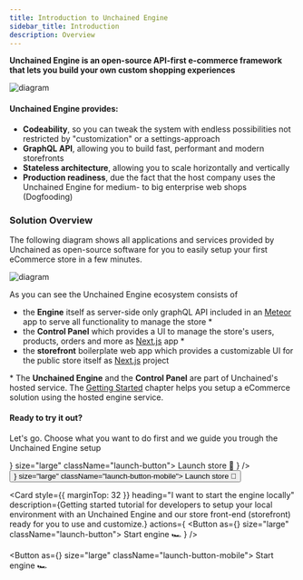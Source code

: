 ```yaml
---
title: Introduction to Unchained Engine
sidebar_title: Introduction
description: Overview
---
```


**Unchained Engine is an open-source API-first e-commerce framework that lets you build your own custom shopping experiences**

![diagram](./images/System-Architecture.png)

#### Unchained Engine provides:

- **Codeability**, so you can tweak the system with endless possibilities not restricted by "customization" or a settings-approach
- **GraphQL API**, allowing you to build fast, performant and modern storefronts
- **Stateless architecture**, allowing you to scale horizontally and vertically
- **Production readiness**, due the fact that the host company uses the Unchained Engine for medium- to big enterprise web shops (Dogfooding)

### Solution Overview

The following diagram shows all applications and services provided by Unchained as open-source software for you to easily setup your first eCommerce store in a few minutes.

![diagram](./images/Unchained_Ecosystem.png)

As you can see the Unchained Engine ecosystem consists of

- the **Engine** itself as server-side only graphQL API included in an [Meteor](https://www.meteor.com/) app to serve all functionality to manage the store \*
- the **Control Panel** which provides a UI to manage the store's users, products, orders and more as [Next.js](https://nextjs.org/) app \*
- the **storefront** boilerplate web app which provides a customizable UI for the public store itself as [Next.js](https://nextjs.org/) project

\* The **Unchained Engine** and the **Control Panel** are part of Unchained's hosted service. The [Getting Started](/getting-started/engine-launch) chapter helps you setup a eCommerce solution using the hosted engine service.

#### Ready to try it out?

Let's go. Choose what you want to do first and we guide you trough the Unchained Engine setup


<div className="launch-card-wrapper">
 <Card
    style={{ marginTop: 48 }}
    heading="I want to have my eCommerce store online in 15min!"
    description="Quick start tutorial to guide you through the steps to launch our storefront web app online with its own unchained engine setup."
    actions={
      <Button as={<Link to="/getting-started/engine-launch" />} size="large" className="launch-button">
        Launch store 🚀
      </Button>
    }
  />
  <Button as={<Link to="/getting-started/engine-launch" />} size="large" className="launch-button-mobile">
    Launch store 🚀
  </Button>

  <Card
    style={{ marginTop: 32 }}
    heading="I want to start the engine locally"
    description={<span>Getting started tutorial for developers to setup your local environment with an Unchained Engine and our store front-end (storefront) ready for you to use and customize.</span>}
    actions={
      <Button as={<Link to="/installation/install-engine" />} size="large" className="launch-button">
        Start engine  🏎
      </Button>
    }
  />

  <Button as={<Link to="/installation/install-engine" />} size="large" className="launch-button-mobile">
    Start engine  🏎
  </Button>
</div>
